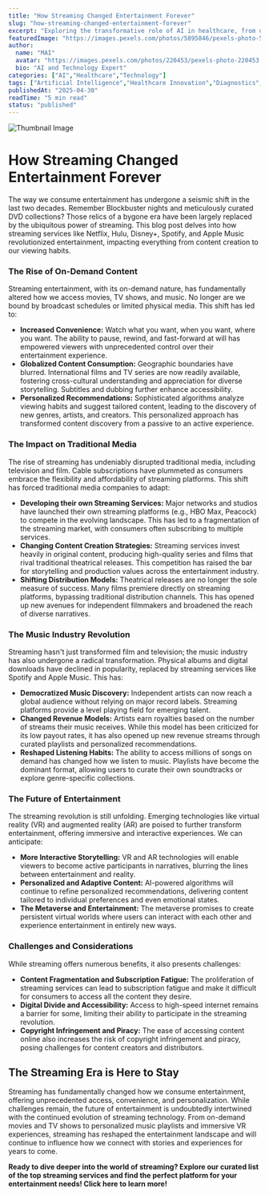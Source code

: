 ```yaml
---
title: "How Streaming Changed Entertainment Forever"
slug: "how-streaming-changed-entertainment-forever"
excerpt: "Exploring the transformative role of AI in healthcare, from diagnostics to drug discovery."
featuredImage: "https://images.pexels.com/photos/5895846/pexels-photo-5895846.jpeg?auto=compress&cs=tinysrgb&w=1260&h=750&dpr=1"
author:
  name: "MAI"
  avatar: "https://images.pexels.com/photos/220453/pexels-photo-220453.jpeg?auto=compress&cs=tinysrgb&w=1260&h=750&dpr=1"
  bio: "AI and Technology Expert"
categories: ["AI","Healthcare","Technology"]
tags: ["Artificial Intelligence","Healthcare Innovation","Diagnostics","Drug Discovery"]
publishedAt: "2025-04-30"
readTime: "5 min read"
status: "published"
---
```

![Thumbnail Image](https://images.pexels.com/photos/5895846/pexels-photo-5895846.jpeg?auto=compress&cs=tinysrgb&w=1260&h=750&dpr=1 "AI in Healthcare")

# How Streaming Changed Entertainment Forever

The way we consume entertainment has undergone a seismic shift in the last two decades.  Remember Blockbuster nights and meticulously curated DVD collections?  Those relics of a bygone era have been largely replaced by the ubiquitous power of streaming. This blog post delves into how streaming services like Netflix, Hulu, Disney+, Spotify, and Apple Music revolutionized entertainment, impacting everything from content creation to our viewing habits.

### The Rise of On-Demand Content

Streaming entertainment, with its on-demand nature, has fundamentally altered how we access movies, TV shows, and music.  No longer are we bound by broadcast schedules or limited physical media. This shift has led to:

* **Increased Convenience:**  Watch what you want, when you want, where you want.  The ability to pause, rewind, and fast-forward at will has empowered viewers with unprecedented control over their entertainment experience.
* **Globalized Content Consumption:** Geographic boundaries have blurred.  International films and TV series are now readily available, fostering cross-cultural understanding and appreciation for diverse storytelling.  Subtitles and dubbing further enhance accessibility.
* **Personalized Recommendations:**  Sophisticated algorithms analyze viewing habits and suggest tailored content, leading to the discovery of new genres, artists, and creators.  This personalized approach has transformed content discovery from a passive to an active experience.

### The Impact on Traditional Media

The rise of streaming has undeniably disrupted traditional media, including television and film.  Cable subscriptions have plummeted as consumers embrace the flexibility and affordability of streaming platforms.  This shift has forced traditional media companies to adapt:

* **Developing their own Streaming Services:**  Major networks and studios have launched their own streaming platforms (e.g., HBO Max, Peacock) to compete in the evolving landscape.  This has led to a fragmentation of the streaming market, with consumers often subscribing to multiple services.
* **Changing Content Creation Strategies:**  Streaming services invest heavily in original content, producing high-quality series and films that rival traditional theatrical releases.  This competition has raised the bar for storytelling and production values across the entertainment industry.
* **Shifting Distribution Models:**  Theatrical releases are no longer the sole measure of success.  Many films premiere directly on streaming platforms, bypassing traditional distribution channels.  This has opened up new avenues for independent filmmakers and broadened the reach of diverse narratives.


### The Music Industry Revolution

Streaming hasn't just transformed film and television; the music industry has also undergone a radical transformation.  Physical albums and digital downloads have declined in popularity, replaced by streaming services like Spotify and Apple Music. This has:

* **Democratized Music Discovery:**  Independent artists can now reach a global audience without relying on major record labels.  Streaming platforms provide a level playing field for emerging talent.
* **Changed Revenue Models:**  Artists earn royalties based on the number of streams their music receives.  While this model has been criticized for its low payout rates, it has also opened up new revenue streams through curated playlists and personalized recommendations.
* **Reshaped Listening Habits:**  The ability to access millions of songs on demand has changed how we listen to music.  Playlists have become the dominant format, allowing users to curate their own soundtracks or explore genre-specific collections.


### The Future of Entertainment

The streaming revolution is still unfolding.  Emerging technologies like virtual reality (VR) and augmented reality (AR) are poised to further transform entertainment, offering immersive and interactive experiences.  We can anticipate:

* **More Interactive Storytelling:**  VR and AR technologies will enable viewers to become active participants in narratives, blurring the lines between entertainment and reality.
* **Personalized and Adaptive Content:**  AI-powered algorithms will continue to refine personalized recommendations, delivering content tailored to individual preferences and even emotional states.
* **The Metaverse and Entertainment:**  The metaverse promises to create persistent virtual worlds where users can interact with each other and experience entertainment in entirely new ways.


### Challenges and Considerations

While streaming offers numerous benefits, it also presents challenges:

* **Content Fragmentation and Subscription Fatigue:**  The proliferation of streaming services can lead to subscription fatigue and make it difficult for consumers to access all the content they desire.
* **Digital Divide and Accessibility:**  Access to high-speed internet remains a barrier for some, limiting their ability to participate in the streaming revolution.
* **Copyright Infringement and Piracy:**  The ease of accessing content online also increases the risk of copyright infringement and piracy, posing challenges for content creators and distributors.


## The Streaming Era is Here to Stay

Streaming has fundamentally changed how we consume entertainment, offering unprecedented access, convenience, and personalization.  While challenges remain, the future of entertainment is undoubtedly intertwined with the continued evolution of streaming technology.  From on-demand movies and TV shows to personalized music playlists and immersive VR experiences, streaming has reshaped the entertainment landscape and will continue to influence how we connect with stories and experiences for years to come.

**Ready to dive deeper into the world of streaming?  Explore our curated list of the top streaming services and find the perfect platform for your entertainment needs!  Click here to learn more!**
